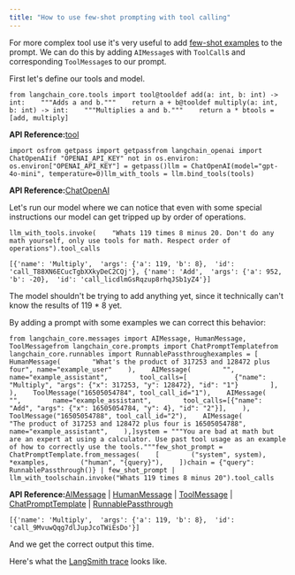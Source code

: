 ```yaml
---
title: "How to use few-shot prompting with tool calling"
---
```


For more complex tool use it's very useful to add [few-shot examples](/src/oss/concepts/few_shot_prompting) to the prompt. We can do this by adding `AIMessage`s with `ToolCall`s and corresponding `ToolMessage`s to our prompt.

First let's define our tools and model.

```
from langchain_core.tools import tool@tooldef add(a: int, b: int) -> int:    """Adds a and b."""    return a + b@tooldef multiply(a: int, b: int) -> int:    """Multiplies a and b."""    return a * btools = [add, multiply]
```

**API Reference:**[tool](https://python.langchain.com/api_reference/core/tools/langchain_core.tools.convert.tool.html)

```
import osfrom getpass import getpassfrom langchain_openai import ChatOpenAIif "OPENAI_API_KEY" not in os.environ:    os.environ["OPENAI_API_KEY"] = getpass()llm = ChatOpenAI(model="gpt-4o-mini", temperature=0)llm_with_tools = llm.bind_tools(tools)
```

**API Reference:**[ChatOpenAI](https://python.langchain.com/api_reference/openai/chat_models/langchain_openai.chat_models.base.ChatOpenAI.html)

Let's run our model where we can notice that even with some special instructions our model can get tripped up by order of operations.

```
llm_with_tools.invoke(    "Whats 119 times 8 minus 20. Don't do any math yourself, only use tools for math. Respect order of operations").tool_calls
```

```
[{'name': 'Multiply',  'args': {'a': 119, 'b': 8},  'id': 'call_T88XN6ECucTgbXXkyDeC2CQj'}, {'name': 'Add',  'args': {'a': 952, 'b': -20},  'id': 'call_licdlmGsRqzup8rhqJSb1yZ4'}]
```

The model shouldn't be trying to add anything yet, since it technically can't know the results of 119 \* 8 yet.

By adding a prompt with some examples we can correct this behavior:

```
from langchain_core.messages import AIMessage, HumanMessage, ToolMessagefrom langchain_core.prompts import ChatPromptTemplatefrom langchain_core.runnables import RunnablePassthroughexamples = [    HumanMessage(        "What's the product of 317253 and 128472 plus four", name="example_user"    ),    AIMessage(        "",        name="example_assistant",        tool_calls=[            {"name": "Multiply", "args": {"x": 317253, "y": 128472}, "id": "1"}        ],    ),    ToolMessage("16505054784", tool_call_id="1"),    AIMessage(        "",        name="example_assistant",        tool_calls=[{"name": "Add", "args": {"x": 16505054784, "y": 4}, "id": "2"}],    ),    ToolMessage("16505054788", tool_call_id="2"),    AIMessage(        "The product of 317253 and 128472 plus four is 16505054788",        name="example_assistant",    ),]system = """You are bad at math but are an expert at using a calculator. Use past tool usage as an example of how to correctly use the tools."""few_shot_prompt = ChatPromptTemplate.from_messages(    [        ("system", system),        *examples,        ("human", "{query}"),    ])chain = {"query": RunnablePassthrough()} | few_shot_prompt | llm_with_toolschain.invoke("Whats 119 times 8 minus 20").tool_calls
```

**API Reference:**[AIMessage](https://python.langchain.com/api_reference/core/messages/langchain_core.messages.ai.AIMessage.html) | [HumanMessage](https://python.langchain.com/api_reference/core/messages/langchain_core.messages.human.HumanMessage.html) | [ToolMessage](https://python.langchain.com/api_reference/core/messages/langchain_core.messages.tool.ToolMessage.html) | [ChatPromptTemplate](https://python.langchain.com/api_reference/core/prompts/langchain_core.prompts.chat.ChatPromptTemplate.html) | [RunnablePassthrough](https://python.langchain.com/api_reference/core/runnables/langchain_core.runnables.passthrough.RunnablePassthrough.html)

```
[{'name': 'Multiply',  'args': {'a': 119, 'b': 8},  'id': 'call_9MvuwQqg7dlJupJcoTWiEsDo'}]
```

And we get the correct output this time.

Here's what the [LangSmith trace](https://smith.langchain.com/public/f70550a1-585f-4c9d-a643-13148ab1616f/r) looks like.

